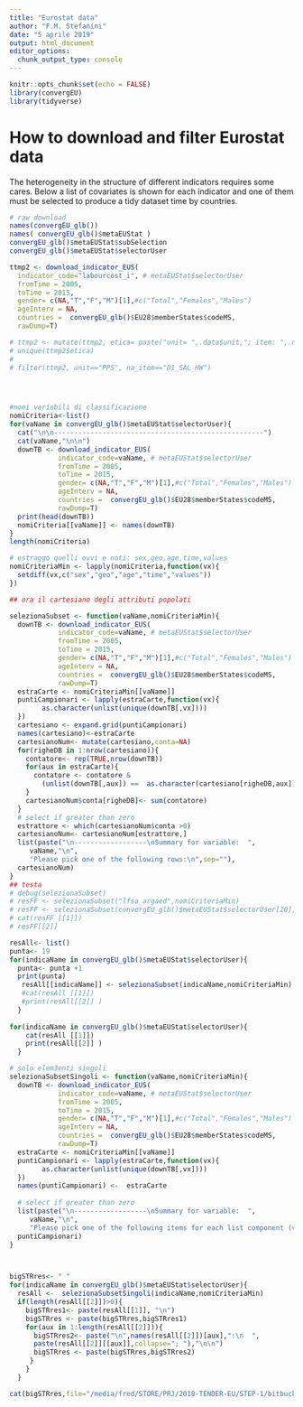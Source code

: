 ```yaml
---
title: "Eurostat data"
author: "F.M. Stefanini"
date: "5 aprile 2019"
output: html_document
editor_options: 
  chunk_output_type: console
---
```


```r
knitr::opts_chunk$set(echo = FALSE)
library(convergEU)
library(tidyverse)
```
 
 
 
# How to download and filter Eurostat  data 
 
 
 
The heterogeneity in the structure of different indicators
requires some cares.
Below a list of covariates is shown for each indicator
and one of them must be selected to produce a tidy dataset
time by countries.
 
```r
# raw download
names(convergEU_glb())
names( convergEU_glb()$metaEUStat )
convergEU_glb()$metaEUStat$subSelection
convergEU_glb()$metaEUStat$selectorUser

ttmp2 <- download_indicator_EUS(
  indicator_code="labourcost_i", # metaEUStat$selectorUser
  fromTime = 2005,
  toTime = 2015,
  gender= c(NA,"T","F","M")[1],#c("Total","Females","Males")
  ageInterv = NA,
  countries =  convergEU_glb()$EU28$memberStates$codeMS,
  rawDump=T)

# ttmp2 <- mutate(ttmp2, etica= paste("unit= ",.data$unit,"; item: ",.data$na_item,sep=""))
# unique(ttmp2$etica)
# 
# filter(ttmp2, unit=="PPS", na_item=="D1_SAL_HW")




#nomi variabili di classificazione
nomiCriteria<-list() 
for(vaName in convergEU_glb()$metaEUStat$selectorUser){
  cat("\n\n----------------------------------------------------")
  cat(vaName,"\n\n")
  downTB <- download_indicator_EUS(
            indicator_code=vaName, # metaEUStat$selectorUser
            fromTime = 2005,
            toTime = 2015,
            gender= c(NA,"T","F","M")[1],#c("Total","Females","Males")
            ageInterv = NA,
            countries =  convergEU_glb()$EU28$memberStates$codeMS,
            rawDump=T)
  print(head(downTB))
  nomiCriteria[[vaName]] <- names(downTB)
}
length(nomiCriteria)

# estraggo quelli ovvi e noti: sex,geo,age,time,values
nomiCriteriaMin <- lapply(nomiCriteria,function(vx){
  setdiff(vx,c("sex","geo","age","time","values"))
})

## ora il cartesiano degli attributi popolati 

selezionaSubset <- function(vaName,nomiCriteriaMin){
  downTB <- download_indicator_EUS(
            indicator_code=vaName, # metaEUStat$selectorUser
            fromTime = 2005,
            toTime = 2015,
            gender= c(NA,"T","F","M")[1],#c("Total","Females","Males")
            ageInterv = NA,
            countries =  convergEU_glb()$EU28$memberStates$codeMS,
            rawDump=T)
  estraCarte <- nomiCriteriaMin[[vaName]]
  puntiCampionari <- lapply(estraCarte,function(vx){
        as.character(unlist(unique(downTB[,vx])))
  })
  cartesiano <- expand.grid(puntiCampionari)
  names(cartesiano)<-estraCarte
  cartesianoNum<- mutate(cartesiano,conta=NA)
  for(righeDB in 1:nrow(cartesiano)){
    contatore<- rep(TRUE,nrow(downTB))
    for(aux in estraCarte){
      contatore <- contatore & 
        (unlist(downTB[,aux]) ==  as.character(cartesiano[righeDB,aux])) 
    }
    cartesianoNum$conta[righeDB]<- sum(contatore)
  }
  # select if greater than zero
  estrattore <- which(cartesianoNum$conta >0)
  cartesianoNum<- cartesianoNum[estrattore,]
  list(paste("\n------------------\nSummary for variable:  ",
     vaName,"\n",
     "Please pick one of the following rows:\n",sep=""),
  cartesianoNum) 
}
## testa
# debug(selezionaSubset)
# resFF <- selezionaSubset("lfsa_argaed",nomiCriteriaMin)
# resFF <- selezionaSubset(convergEU_glb()$metaEUStat$selectorUser[20],nomiCriteriaMin)
# cat(resFF [[1]])
# resFF[[2]] 
```
 
 
 
 
```r
resAll<- list()
punta<- 19
for(indicaName in convergEU_glb()$metaEUStat$selectorUser){
  punta<- punta +1
  print(punta)
   resAll[[indicaName]] <- selezionaSubset(indicaName,nomiCriteriaMin)
   #cat(resAll [[1]])
   #print(resAll[[2]] )
  }
 
for(indicaName in convergEU_glb()$metaEUStat$selectorUser){
    cat(resAll [[1]])
    print(resAll[[2]] )
  }
```
 
 
 
 
```r
# solo elem3enti singoli
selezionaSubsetSingoli <- function(vaName,nomiCriteriaMin){
  downTB <- download_indicator_EUS(
            indicator_code=vaName, # metaEUStat$selectorUser
            fromTime = 2005,
            toTime = 2015,
            gender= c(NA,"T","F","M")[1],#c("Total","Females","Males")
            ageInterv = NA,
            countries =  convergEU_glb()$EU28$memberStates$codeMS,
            rawDump=T)
  estraCarte <- nomiCriteriaMin[[vaName]]
  puntiCampionari <- lapply(estraCarte,function(vx){
        as.character(unlist(unique(downTB[,vx])))
  })
  names(puntiCampionari) <-  estraCarte
  
  # select if greater than zero
  list(paste("\n------------------\nSummary for variable:  ",
     vaName,"\n",
     "Please pick one of the following items for each list component (variable):\n",sep=""),
  puntiCampionari) 
}



bigSTRres<- " "
for(indicaName in convergEU_glb()$metaEUStat$selectorUser){
  resAll <-  selezionaSubsetSingoli(indicaName,nomiCriteriaMin) 
  if(length(resAll[[2]])>0){
    bigSTRres1<- paste(resAll[[1]], "\n")
    bigSTRres <- paste(bigSTRres,bigSTRres1) 
    for(aux in 1:length(resAll[[2]])){
      bigSTRres2<- paste("\n",names(resAll[[2]])[aux],":\n  ",
      paste(resAll[[2]][[aux]],collapse="; "),"\n\n")
      bigSTRres <- paste(bigSTRres,bigSTRres2) 
     }
    }
  }

cat(bigSTRres,file="/media/fred/STORE/PRJ/2018-TENDER-EU/STEP-1/bitbucketed/convergEU/inst/EUstat_download/toRevise.txt")

```
 
 
 
 
 
 
 
 
 
 
 
 
<!-- 
 
```r
# library(convergEU)
undebug(download_indicator_EUS)
debug(download_indicator_EUS)

names(convergEU_glb())
names( convergEU_glb()$metaEUStat )
convergEU_glb()$metaEUStat$subSelection
convergEU_glb()$metaEUStat$selectorUser

get_eurostat(id="labourcost_i")
search_eurostat("labourcost", fixed=T)

tmp <- search_eurostat("Labour cost",fixed=TRUE)
tmp
tmp <- search_eurostat("cost",fixed=TRUE)
tmp




#
ttmp <- download_indicator_EUS(
  indicator_code="hlth_dm060", # metaEUStat$selectorUser
  fromTime = 2005,
  toTime = 2015,
  gender= c(NA,"T","F","M")[2],#c("Total","Females","Males")
  ageInterv = "Y16-64",
  countries =  convergEU_glb()$EU28$memberStates$codeMS)
#


names(convergEU_glb())
####namesInDBEUF <- convergEU_glb()$metaEUStat$Code_in_database

# namesInDBEUS <- convergEU_glb()$metaEUStat$Official_code
metaEUStat <- convergEU_glb()$metaEUStat
#metaEUStat <- mutate(metaEUStat,Official_code_purified = Official_code)
metaEUStat$Official_code_purified <- c("lfsa_argaed", "lfsa_ergaed",
                                       "lfsa_ergacob", "lfsa_urgan",
                                       "une_educ_a", "lfsa_upgan", "edat_lfse_20", "une_rt_a", "ilc_lvhl36",
                                       "ilc_lvhl30", "lfsa_egad", "lfsa_eppgai",
                                       "lfsi_emp_a",
                                       "lfsi_pt_a",
                                       "lfsa_egised",
                                       "earn_gr_gpgr2",
                                       "lfsa_esgan", "lfsa_esgan",
                                       "lfsa_etgar", "prc_ppp_ind", "gov_10dd_edpt1", "nasa_10_ki",
                                       "gov_10a_main", "nama_10_lp_ulc", "nama_10_lp_ulc", "nama_10_lp_ulc",
                                       "earn_nt_net", "spr_exp_sum", "gov_10a_exp", "ilc_pnp3", "spr_exp_pens",
                                       "spr_pns_ben", "edat_lfse_14", "trng_lfse_01", "edat_lfse_03",
                                       "gov_10a_exp", "hlth_silc_08", "gov_10a_exp",

                                       "isoc_sk_dskl_i",

                                       "isoc_bde15b_h", "isoc_ci_im_i", "isoc_ec_ibuy", "isoc_ci_it_en2",
                                       "rd_p_perslf", "rd_e_gerdtot", "isoc_ciegi_ac", "gov_10a_exp",

                                       "lfsa_eegan2",
                                       "prc_hicp_aind",

                                       "ilc_di12", # missing

                                       "ilc_di11", "lfst_r_lmder", "demo_mlexpec", "hlth_hlye",
                                       "y16_deprindex",
                                       "hlth_dm060")


namesInDBEUS <- metaEUStat$Official_code_purified

library(eurostat)

toc <-  get_eurostat_toc()
outS <-  search_eurostat("Deprivation")
outS[,1:2]
# myES <- get_eurostat(outS[1,2], type = "label", time_format = "num")
# save(myES,file="myES.RData")
# load(file="myES.RData")
# levels(myES$na_item)
# levels(myES$geo)
ageEUS <- list()
sexEUS <- list()
geoEUS <- list()
timeEUS <- list()
for(aux in namesInDBEUS[- c(
  which("y16_deprindex" == namesInDBEUS),
  which("ilc_di12" == namesInDBEUS)
)]
){
  myES2 <- get_eurostat(aux,  time_format = "num")
  print(myES2)
  ageEUS[[aux]] <-  unique(myES2$age)
  sexEUS[[aux]] <-  unique(myES2$sex)
  geoEUS[[aux]] <-  unique(unlist(myES2$geo))
  timeEUS[[aux]] <-  c(min(myES2$time),max(myES2$time))
  #clean_eurostat_cache()
}
# clean_eurostat_cache()
myES2lab <-label_eurostat(myES2)
#unique(myES2lab$)
unique(myES2lab$sector)
unique(myES2lab$cofog99)
unique(myES2lab$na_item)
unique(myES2lab$)
```r
names(convergEU_glb())
####namesInDBEUF <- convergEU_glb()$metaEUStat$Code_in_database

# namesInDBEUS <- convergEU_glb()$metaEUStat$Official_code
metaEUStat <- convergEU_glb()$metaEUStat
namesInDBEUS <- metaEUStat$Official_code_purified











library(eurostat)

toc <-  get_eurostat_toc()
outS <-  search_eurostat("Deprivation Index")
outS[,1:2]

ageEUS <-  list()
sexEUS <-  list()
geoEUS <-  list()
timeEUS <- list()
for(aux in namesInDBEUS[- c(
  which("y16_deprindex" == namesInDBEUS),
  which("ilc_di12" == namesInDBEUS)]
){
  myES2 <- get_eurostat(aux,  time_format = "num")
  print(myES2)
  ageEUS[[aux]] <-  unique(myES2$age)
  sexEUS[[aux]] <-  unique(myES2$sex)
  geoEUS[[aux]] <-  unique(unlist(myES2$geo))
  timeEUS[[aux]] <-  c(min(myES2$time),max(myES2$time))
  #clean_eurostat_cache()
}
# clean_eurostat_cache()
myES2lab <-label_eurostat(myES2)
#unique(myES2lab$)
unique(myES2lab$sector)
unique(myES2lab$cofog99)
unique(myES2lab$na_item)
unique(myES2lab$)

estrattore <- which(convergEU_glb()$metaEUStat$Official_code_purified == "gov_10a_exp"  )
convergEU_glb()$metaEUStat[estrattore,]
## diverse vars dentro un dataset
# 1 gov_10a_exp   expspr_p         General government expenditure in social protect 
# 2 gov_10a_exp   expedu_p         General government expenditure in education as p 
# 3 gov_10a_exp   exphlth_p        General government expenditure in health as perc 
# 4 gov_10a_exp   exppubserv_p

estrattore <- which(convergEU_glb()$metaEUStat$Official_code_purified == "lfsa_esgan"  )
convergEU_glb()$metaEUStat[estrattore,]
#   Official_code     Code_in_database indicator     Official_code_pu  subSelection
#   <chr>             <chr>            <chr>         <chr>             <chr>
# 1 Own calculation.  selfemp_p        Self employm  lfsa_esgan        NA
# 2 Own calculation.  selfempwe_p      Self employm  lfsa_esgan        NA

estrattore <- which(convergEU_glb()$metaEUStat$Official_code_purified == "nama_10_lp_ulc"  )
convergEU_glb()$metaEUStat$Code_in_database[estrattore]
#   Official_code  Code_in_database indicator         Official_code_p  subSelection
#   <chr>          <chr>            <chr>             <chr>            <chr>
# 1 nama_10_lp_ulc labourcost_i     Nominal unit lab  nama_10_lp_ulc   NA
# 2 nama_10_lp_ulc labourprod_i     Real labour prod  nama_10_lp_ulc   NA
# 3 nama_10_lp_ulc compemp_pps      Compensation per  nama_10_lp_ulc   NA

unique(myES2$age)
unique(myES2$time)
unique(myES2$sex)
unique(myES2$isced11)


## eccezioni
ttmp <- NULL
try(ttmp <- invisible(get_eurostat("scaramacao",  time_format = "num")))
warnings()
error()

tryCatch(
  #ttmp <- invisible(get_eurostat("scaramacao",  time_format = "num")),
  ttmp <- (get_eurostat("scaramacao",  time_format = "num")),
  error = function(ee){list(res=NULL,
                            err="Error: download failed.",
                            msg= ttmp)},
  warning = function(ww){print(ww)},
  message = function(mm){print(mm)}
)

purrr::possibly(get_eurostat, NA, quiet = TRUE)("scaramacao",  time_format = "num")

purrr::possibly(get_eurostat, NA, quiet = FALSE)("ilc_di12",  time_format = "num")



mytmp <- utils::capture.output(
  tttmp <- purrr::possibly(get_eurostat, NA, quiet = FALSE)("scaramacao",
                                                            time_format = "num"), type="message")


mytmp <- utils::capture.output(
  tttmp <- purrr::possibly(get_eurostat, NA, quiet = FALSE)("ilc_di12",
                                                            time_format = "num"), type="message")


```

--> 
 
 
